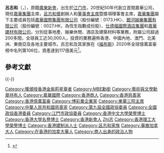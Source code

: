 {{newsrelease|time=2017-09-22T10:10:38+00:00}}
{{refimprove|time=2017-09-22T10:10:38+00:00}}
{{Infobox_officeholder
| honorific-prefix = [[尊敬的#香港|The Honourable]]
| name = 呂志和
| native_name = Lui Che-woo
| honorific-suffix = [[大紫荊勳章|GBM]] [[金紫荊星章|GBS]] [[大英帝國勳章|MBE]] [[太平紳士|JP]]
| image = File:00-0J4A0186.JPG|thumb|00-0J4A0186
| nationality = {{CHN-HKG}}<br>{{CAN}}<br>{{CHN-MAC}}
| birth_date = {{birth_date_and_age|1929|1|17}}
| birth_place = {{CHN-1928}}[[廣東省_(中華民國)|廣東省]][[新會縣|新會縣]]
| residence = {{HK}}
| occupation = [[嘉華集團|嘉華集團]][[董事長|董事局主席]]
| networth = {{decrease}}135億美元（2015年）<ref>{{Cite web |url=http://www.forbeschina.com/review/list/002255.shtml |title=2015福布斯全球亿万富豪榜（港台地区上榜名单），福布斯 |accessdate=2021-01-16 |archive-date=2019-09-11 |archive-url=https://web.archive.org/web/20190911084405/http://www.forbeschina.com/review/list/002255.shtml |dead-url=no }}</ref>
| alma_mater = 文化學校<ref>{{cite web |url=https://www.am730.com.hk/column/%E6%96%B0%E8%81%9E/%E5%91%82%E5%BF%97%E5%92%8C%E5%87%BA%E8%87%AA%E5%82%B3-%E8%A6%AA%E8%BF%B013%E6%AD%B2%E7%95%B6%E5%AE%B6%E8%B3%A3%E8%8A%B1%E7%94%9F/217555 |title=呂志和出自傳 親述13歲當家賣花生 |date=2016-01-12 |website= |language= |publisher=am730 |access-date=2022-02-05 |quote= |archive-date=2022-02-05 |archive-url=https://web.archive.org/web/20220205160254/https://www.am730.com.hk/column/%E6%96%B0%E8%81%9E/%E5%91%82%E5%BF%97%E5%92%8C%E5%87%BA%E8%87%AA%E5%82%B3-%E8%A6%AA%E8%BF%B013%E6%AD%B2%E7%95%B6%E5%AE%B6%E8%B3%A3%E8%8A%B1%E7%94%9F/217555 |dead-url=no }}</ref>
| spouse = 赵锦屏
}}

'''呂志和'''{{大紫荊}}{{GBSHK}}{{MBE}}{{JP}}（{{lang-en|Lui Che-woo}}，{{bd|1929年|1月17日|catIdx=L呂}}），原籍[[廣東|廣東]][[新會|新會]]，出生於[[江门市|江门市]]，20世紀50年代創立首間嘉華公司，現任[[嘉華集團|嘉華集團]]主席，[[呂志和獎|呂志和獎]]創辦人和[[董事會主席|董事會主席]]暨獎項理事會主席，[[嘉華集團|嘉華集團]]屬下主要成員包括[[嘉華國際集團有限公司|嘉華國際集團有限公司]]（股份編號：0173.HK）、[[銀河娛樂集團有限公司|銀河娛樂集團有限公司]]（股份編號：0027.HK，為恆生指數成份股）、[[仕德福國際酒店集團|仕德福國際酒店集團]]和[[嘉華建材有限公司|嘉華建材有限公司]]，分別從事地產、娛樂休閒、酒店及建築材料等業務，附屬公司超過200多間，全球員工近30,000人，投資的業務遍佈香港、中國內地、澳門、北美洲、東南亞及各地主要城市。呂志和及其家族在《[[福布斯|福布斯]]》2020年全球億萬富豪榜中名列第106位，資產達到117億美元<ref>{{Cite web | url = https://www.forbes.com/profile/lui-che-woo/?list=billionaires#29e222f9792b | title = 《2020福布斯全球億萬富豪榜》 | publisher = 福布斯 | accessdate = 2019-04-25 | archive-date = 2020-11-11 | archive-url = https://web.archive.org/web/20201111234040/https://www.forbes.com/profile/lui-che-woo/?list=billionaires#29e222f9792b | dead-url = no }}</ref>。

==參考文獻==
{{reflist}}

{{-}}
{{嘉華集團}}
{{大紫荊勳章}}
{{DEFAULTSORT:Lui呂}}
[[Category:獲頒授香港金紫荊星章者|Category:獲頒授香港金紫荊星章者]]
[[Category:MBE勳銜|Category:MBE勳銜]]
[[Category:藝術與文學勳章持有人|Category:藝術與文學勳章持有人]]
[[Category:嘉華國際|Category:嘉華國際]]
[[Category:香港商人|Category:香港商人]]
[[Category:香港慈善家|Category:香港慈善家]]
[[Category:香港億萬富豪|Category:香港億萬富豪]]
[[Category:博彩業企業家|Category:博彩業企業家]]
[[Category:東華三院主席|Category:東華三院主席]]
[[Category:中華人民共和國慈善家|Category:中華人民共和國慈善家]]
[[Category:第九屆全國政協委員|Category:第九屆全國政協委員]]
[[Category:全國政協香港委員|Category:全國政協香港委員]]
[[Category:江門市政協委員|Category:江門市政協委員]]
[[Category:香港中文大學榮譽博士|Category:香港中文大學榮譽博士]]
[[Category:香港大學名譽博士|Category:香港大學名譽博士]]
[[Category:香港新會人|Category:香港新會人]]
[[Category:呂姓|Zhi志]]
[[Category:香港理工大學榮譽博士|Category:香港理工大學榮譽博士]]
[[Category:香港建制派人士|Category:香港建制派人士]]
[[Category:呂志和家族|Category:呂志和家族]]
[[Category:華裔加拿大人|Category:華裔加拿大人]]
[[Category:在香港的加拿大華人|Category:在香港的加拿大華人]]
[[Category:商人出身的政治人物|Category:商人出身的政治人物]]